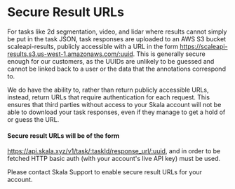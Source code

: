 # Secure Result URLs

For tasks like 2d segmentation, video, and lidar where results cannot simply be put in the task JSON, task responses are uploaded to an AWS S3 bucket scaleapi-results, publicly accessible with a URL in the form https://scaleapi-results.s3.us-west-1.amazonaws.com/:uuid. This is generally secure enough for our customers, as the UUIDs are unlikely to be guessed and cannot be linked back to a user or the data that the annotations correspond to.

We do have the ability to, rather than return publicly accessible URLs, instead, return URLs that require authentication for each request. This ensures that third parties without access to your Skala account will not be able to download your task responses, even if they manage to get a hold of or guess the URL.

#### Secure result URLs will be of the form

https://api.skala.xyz/v1/task/:taskId/response_url/:uuid, and in order to be fetched HTTP basic auth (with your account's live API key) must be used.

Please contact Skala Support to enable secure result URLs for your account.
